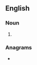 ==English==

===Noun===
{{head|en|noun form}}

# {{plural of|output|lang=en}}

===Anagrams===
* {{anagrams|en|a=opsttuu|put outs|put-outs|putouts|puts out}}